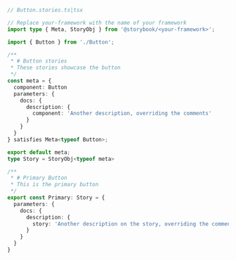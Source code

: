 ```ts
// Button.stories.ts|tsx

// Replace your-framework with the name of your framework
import type { Meta, StoryObj } from '@storybook/<your-framework>';

import { Button } from './Button';

/**
 * # Button stories
 * These stories showcase the button
 */
const meta = {
  component: Button
  parameters: {
    docs: {
      description: {
        component: 'Another description, overriding the comments'
      }
    }
  }
} satisfies Meta<typeof Button>;

export default meta;
type Story = StoryObj<typeof meta>

/**
 * # Primary Button
 * This is the primary button
 */
export const Primary: Story = {
  parameters: {
    docs: {
      description: {
        story: 'Another description on the story, overriding the comments'
      }
    }
  }
}
```

